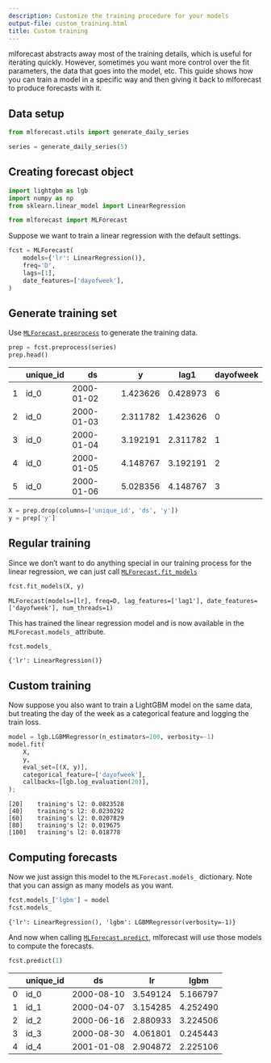 ```yaml
---
description: Customize the training procedure for your models
output-file: custom_training.html
title: Custom training
---
```



mlforecast abstracts away most of the training details, which is useful
for iterating quickly. However, sometimes you want more control over the
fit parameters, the data that goes into the model, etc. This guide shows
how you can train a model in a specific way and then giving it back to
mlforecast to produce forecasts with it.

## Data setup

```python
from mlforecast.utils import generate_daily_series
```


```python
series = generate_daily_series(5)
```

## Creating forecast object

```python
import lightgbm as lgb
import numpy as np
from sklearn.linear_model import LinearRegression

from mlforecast import MLForecast
```

Suppose we want to train a linear regression with the default settings.

```python
fcst = MLForecast(
    models={'lr': LinearRegression()},
    freq='D',
    lags=[1],
    date_features=['dayofweek'],
)
```

## Generate training set

Use
[`MLForecast.preprocess`](forecast.html#mlforecast.preprocess)
to generate the training data.

```python
prep = fcst.preprocess(series)
prep.head()
```

|     | unique_id | ds         | y        | lag1     | dayofweek |
|-----|-----------|------------|----------|----------|-----------|
| 1   | id_0      | 2000-01-02 | 1.423626 | 0.428973 | 6         |
| 2   | id_0      | 2000-01-03 | 2.311782 | 1.423626 | 0         |
| 3   | id_0      | 2000-01-04 | 3.192191 | 2.311782 | 1         |
| 4   | id_0      | 2000-01-05 | 4.148767 | 3.192191 | 2         |
| 5   | id_0      | 2000-01-06 | 5.028356 | 4.148767 | 3         |

```python
X = prep.drop(columns=['unique_id', 'ds', 'y'])
y = prep['y']
```

## Regular training

Since we don’t want to do anything special in our training process for
the linear regression, we can just call
[`MLForecast.fit_models`](forecast.html#mlforecast.fit_models)

```python
fcst.fit_models(X, y)
```

``` text
MLForecast(models=[lr], freq=D, lag_features=['lag1'], date_features=['dayofweek'], num_threads=1)
```

This has trained the linear regression model and is now available in the
`MLForecast.models_` attribute.

```python
fcst.models_
```

``` text
{'lr': LinearRegression()}
```

## Custom training

Now suppose you also want to train a LightGBM model on the same data,
but treating the day of the week as a categorical feature and logging
the train loss.

```python
model = lgb.LGBMRegressor(n_estimators=100, verbosity=-1)
model.fit(
    X,
    y,
    eval_set=[(X, y)],
    categorical_feature=['dayofweek'],
    callbacks=[lgb.log_evaluation(20)],
);
```

``` text
[20]    training's l2: 0.0823528
[40]    training's l2: 0.0230292
[60]    training's l2: 0.0207829
[80]    training's l2: 0.019675
[100]   training's l2: 0.018778
```

## Computing forecasts

Now we just assign this model to the `MLForecast.models_` dictionary.
Note that you can assign as many models as you want.

```python
fcst.models_['lgbm'] = model
fcst.models_
```

``` text
{'lr': LinearRegression(), 'lgbm': LGBMRegressor(verbosity=-1)}
```

And now when calling
[`MLForecast.predict`](forecast.html#mlforecast.predict),
mlforecast will use those models to compute the forecasts.

```python
fcst.predict(1)
```

|     | unique_id | ds         | lr       | lgbm     |
|-----|-----------|------------|----------|----------|
| 0   | id_0      | 2000-08-10 | 3.549124 | 5.166797 |
| 1   | id_1      | 2000-04-07 | 3.154285 | 4.252490 |
| 2   | id_2      | 2000-06-16 | 2.880933 | 3.224506 |
| 3   | id_3      | 2000-08-30 | 4.061801 | 0.245443 |
| 4   | id_4      | 2001-01-08 | 2.904872 | 2.225106 |

